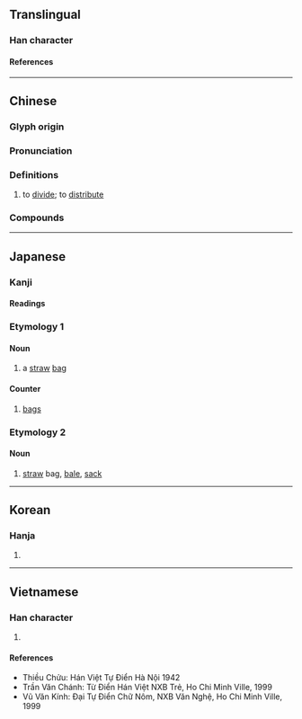 {{character info}}
==Translingual==

===Han character===
{{Han char|rn=9|rad=人|as=08|sn=10|four=25232|canj=OQMV|ids=⿰亻表}}

====References====
{{Han ref|kx=0106.140|dkj=00730|dj=0226.090|hdz=10170.030|uh=4FF5}}

----

==Chinese==
{{zh-forms|alt=脿}}

===Glyph origin===
{{Han etym}}

===Pronunciation===
{{zh-pron
|m=biào,biǎo,1nb=Mainland,2nb=Taiwan
|c=biu2,biu3
|mc=y
|oc=y
|ma=
|cat=v
}}

===Definitions===
{{zh-hanzi}}

# {{lb|zh|literary|or|dialectal}} to [[divide]]; to [[distribute]]

===Compounds===
{{zh-der|俵分|俵濟|分俵|俵散}}

----

==Japanese==

===Kanji===
{{ja-kanji|grade=5|rs=人08}}

====Readings====
{{ja-readings
|goon=ひょう<へう
|kanon=ひょう<へう
|kun=たわら-
}}

===Etymology 1===
{{ja-kanjitab|たわら|yomi=k}}

====Noun====
{{ja-noun|ひょう}}

# a [[straw]] [[bag]]

====Counter====
{{ja-pos|ひょう|counter|hhira=へう}}

# [[bag]]s

===Etymology 2===
{{ja-kanjitab|たわら|yomi=k}}

====Noun====
{{ja-noun|たわら}}

# [[straw]] bag, [[bale]], [[sack]]

----

==Korean==

===Hanja===
{{ko-hanja|표}}

# {{rfdef|ko|sort=人08}}

----

==Vietnamese==

===Han character===
{{vi-readings|reading=[[biểu]], [[biếu]]|rs=人08}}

# {{rfdef|vi|sort=人08}}

====References====
* Thiều Chửu: Hán Việt Tự Điển Hà Nội 1942
* Trần Văn Chánh: Từ Điển Hán Việt NXB Trẻ, Ho Chi Minh Ville, 1999
* Vũ Văn Kính: Đại Tự Điển Chữ Nôm, NXB Văn Nghệ, Ho Chi Minh Ville, 1999